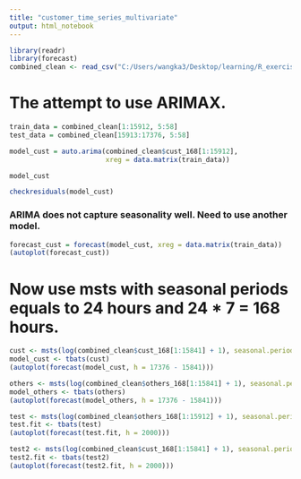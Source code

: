```yaml
---
title: "customer_time_series_multivariate"
output: html_notebook
---
```


```r
library(readr)
library(forecast)
combined_clean <- read_csv("C:/Users/wangka3/Desktop/learning/R_exercise2/combined_clean.csv")
```

# The attempt to use ARIMAX.
```r
train_data = combined_clean[1:15912, 5:58]
test_data = combined_clean[15913:17376, 5:58]
```

```r
model_cust = auto.arima(combined_clean$cust_168[1:15912], 
                        xreg = data.matrix(train_data))
```

```r
model_cust
```


```r
checkresiduals(model_cust)
```

### ARIMA does not capture seasonality well. Need to use another model.
```r
forecast_cust = forecast(model_cust, xreg = data.matrix(train_data))
(autoplot(forecast_cust))
```

# Now use msts with seasonal periods equals to 24 hours and 24 * 7 = 168 hours.
```r
cust <- msts(log(combined_clean$cust_168[1:15841] + 1), seasonal.periods=c(24,168))
model_cust <- tbats(cust)
(autoplot(forecast(model_cust, h = 17376 - 15841)))
```


```r
others <- msts(log(combined_clean$others_168[1:15841] + 1), seasonal.periods=c(24,168))
model_others <- tbats(others)
(autoplot(forecast(model_others, h = 17376 - 15841)))
```












```r
test <- msts(log(combined_clean$others_168[1:15912] + 1), seasonal.periods=c(24,168))
test.fit <- tbats(test)
(autoplot(forecast(test.fit, h = 2000)))
```

```r
test2 <- msts(log(combined_clean$cust_168[1:15841] + 1), seasonal.periods=c(24,168))
test2.fit <- tbats(test2)
(autoplot(forecast(test2.fit, h = 2000)))
```